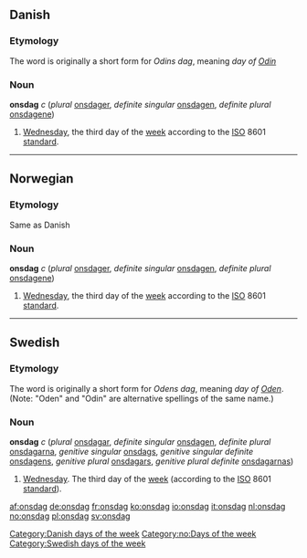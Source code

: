 ==Danish==
===Etymology===
The word is originally a short form for ''Odins dag'', meaning ''day of [[w:Odin|Odin]]''
===Noun===
[[Category:Danish days of the week]]
'''onsdag''' ''c'' (''plural'' [[onsdager]], ''definite singular'' [[onsdagen]], ''definite plural'' [[onsdagene]])
#[[Wednesday]], the third day of the [[week]] according to the [[ISO]] 8601 [[standard]].

----

==Norwegian==
[[Category:no:Days of the week]]
===Etymology===
Same as Danish
===Noun===
'''onsdag''' ''c'' (''plural'' [[onsdager]], ''definite singular'' [[onsdagen]], ''definite plural'' [[onsdagene]])
#[[Wednesday]], the third day of the [[week]] according to the [[ISO]] 8601 [[standard]].

----

==Swedish==
===Etymology===
The word is originally a short form for ''Odens dag'', meaning ''day of [[w:Odin|Oden]]''. (Note: "Oden" and "Odin" are alternative spellings of the same name.)
===Noun===
[[Category:Swedish days of the week]]
'''onsdag''' ''c'' (''plural'' [[onsdagar]], ''definite singular'' [[onsdagen]], ''definite plural'' [[onsdagarna]], ''genitive singular'' [[onsdags]], ''genitive singular definite'' [[onsdagens]], ''genitive plural'' [[onsdagars]], ''genitive plural definite'' [[onsdagarnas]])

# [[Wednesday]]. The third day of the [[week]] (according to the [[ISO]] 8601 [[standard]]).

[[af:onsdag]]
[[de:onsdag]]
[[fr:onsdag]]
[[ko:onsdag]]
[[io:onsdag]]
[[it:onsdag]]
[[nl:onsdag]]
[[no:onsdag]]
[[pl:onsdag]]
[[sv:onsdag]]